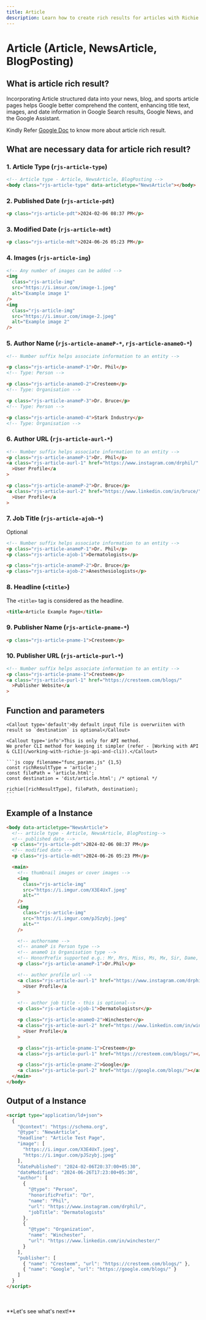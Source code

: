 ```yaml
---
title: Article
description: Learn how to create rich results for articles with Richie.js. Discover the necessary data and examples to get started with article rich results.
---
```



# Article (Article, NewsArticle, BlogPosting)

## What is article rich result?

Incorporating Article structured data into your news, blog, and sports article pages helps Google better comprehend the content, enhancing title text, images, and date information in Google Search results, Google News, and the Google Assistant.

Kindly Refer [Google Doc](https://developers.google.com/search/docs/appearance/structured-data/article) to know more about article rich result.

## What are necessary data for article rich result?

### 1. Article Type (`rjs-article-type`)

```html copy filename="article.html" /data-articletype="NewsArticle"/
<!-- Article type - Article, NewsArticle, BlogPosting -->
<body class="rjs-article-type" data-articletype="NewsArticle"></body>
```

### 2. Published Date (`rjs-article-pdt`)

```html copy filename="article.html" /pdt/
<p class="rjs-article-pdt">2024-02-06 08:37 PM</p>
```

### 3. Modified Date (`rjs-article-mdt`)

```html copy filename="article.html" /mdt/
<p class="rjs-article-mdt">2024-06-26 05:23 PM</p>
```

### 4. Images (`rjs-article-img`)

```html copy filename="article.html" /img/
<!-- Any number of images can be added -->
<img
  class="rjs-article-img"
  src="https://i.imsur.com/image-1.jpeg"
  alt="Example image 1"
/>
<img
  class="rjs-article-img"
  src="https://i.imsur.com/image-2.jpeg"
  alt="Example image 2"
/>
```

### 5. Author Name (`rjs-article-anameP-*`, `rjs-article-anameO-*`)

```html copy filename="article.html" /anameP/ /anameO/
<!-- Number suffix helps associate information to an entity -->

<p class="rjs-article-anameP-1">Dr. Phil</p>
<!-- Type: Person -->

<p class="rjs-article-anameO-2">Cresteem</p>
<!-- Type: Organisation -->

<p class="rjs-article-anameP-3">Dr. Bruce</p>
<!-- Type: Person -->

<p class="rjs-article-anameO-4">Stark Industry</p>
<!-- Type: Organisation -->
```

### 6. Author URL (`rjs-article-aurl-*`)

```html copy filename="article.html" /aurl-1/ /aurl-2/ /href/
<!-- Number suffix helps associate information to an entity -->
<p class="rjs-article-anameP-1">Dr. Phil</p>
<a class="rjs-article-aurl-1" href="https://www.instagram.com/drphil/"
  >User Profile</a
>

<p class="rjs-article-anameP-2">Dr. Bruce</p>
<a class="rjs-article-aurl-2" href="https://www.linkedin.com/in/bruce/"
  >User Profile</a
>
```

### 7. Job Title (`rjs-article-ajob-*`)

<Callout type="info">Optional</Callout>

```html copy filename="article.html" /ajob-1/ /ajob-2/
<!-- Number suffix helps associate information to an entity -->
<p class="rjs-article-anameP-1">Dr. Phil</p>
<p class="rjs-article-ajob-1">Dermatologists</p>

<p class="rjs-article-anameP-2">Dr. Bruce</p>
<p class="rjs-article-ajob-2">Anesthesiologists</p>
```

### 8. Headline (`<title>`)

<Callout type='info'>The `<title>` tag is considered as the headline.</Callout>

```html copy filename="article.html"
<title>Article Example Page</title>
```

### 9. Publisher Name (`rjs-article-pname-*`)

```html copy filename="article.html" /pname-1/
<p class="rjs-article-pname-1">Cresteem</p>
```

### 10. Publisher URL (`rjs-article-purl-*`)

```html copy filename="article.html" /purl-1/
<!-- Number suffix helps associate information to an entity -->
<p class="rjs-article-pname-1">Cresteem</p>
<a class="rjs-article-purl-1" href="https://cresteem.com/blogs/"
  >Publisher Website</a
>
```

## Function and parameters

    <Callout type='default'>By default input file is overwriiten with result so `destination` is optional</Callout>

    <Callout type='info'>This is only for API method.
    We prefer CLI method for keeping it simpler (refer - [Working with API & CLI](/working-with-richie-js-api-and-cli)).</Callout>

    ```js copy filename="func_params.js" {1,5}
    const richResultType = 'article';
    const filePath = 'article.html';
    const destination = 'dist/article.html'; /* optional */

    richie([richResultType], filePath, destination);
    ```

## Example of a Instance

```html copy filename="article.html"
<body data-articletype="NewsArticle">
  <!-- article type - Article, NewsArticle, BlogPosting-->
  <!-- published date -->
  <p class="rjs-article-pdt">2024-02-06 08:37 PM</p>
  <!-- modified date -->
  <p class="rjs-article-mdt">2024-06-26 05:23 PM</p>

  <main>
    <!-- thumbnail images or cover images -->
    <img
      class="rjs-article-img"
      src="https://i.imgur.com/X3E4UxT.jpeg"
      alt=""
    />
    <img
      class="rjs-article-img"
      src="https://i.imgur.com/pJSzybj.jpeg"
      alt=""
    />

    <!-- authorname -->
    <!-- anameP is Person type -->
    <!-- anameO is Organisation type -->
    <!-- HonorPrefix supported e.g.: Mr, Mrs, Miss, Ms, Mx, Sir, Dame, Dr, Cllr, Lady, or Lord, or other titles or positions-->
    <p class="rjs-article-anameP-1">Dr.Phil</p>

    <!-- author profile url -->
    <a class="rjs-article-aurl-1" href="https://www.instagram.com/drphil/"
      >User Profile</a
    >

    <!-- author job title - this is optional-->
    <p class="rjs-article-ajob-1">Dermatologistsr</p>

    <p class="rjs-article-anameO-2">Winchester</p>
    <a class="rjs-article-aurl-2" href="https://www.linkedin.com/in/winchester/"
      >User Profile</a
    >

    <p class="rjs-article-pname-1">Cresteem</p>
    <a class="rjs-article-purl-1" href="https://cresteem.com/blogs/"></a>

    <p class="rjs-article-pname-2">Google</p>
    <a class="rjs-article-purl-2" href="https://google.com/blogs/"></a>
  </main>
</body>
```

## Output of a Instance

```html filename="article.html" copy
<script type="application/ld+json">
  {
    "@context": "https://schema.org",
    "@type": "NewsArticle",
    "headline": "Article Test Page",
    "image": [
      "https://i.imgur.com/X3E4UxT.jpeg",
      "https://i.imgur.com/pJSzybj.jpeg"
    ],
    "datePublished": "2024-02-06T20:37:00+05:30",
    "dateModified": "2024-06-26T17:23:00+05:30",
    "author": [
      {
        "@type": "Person",
        "honorificPrefix": "Dr",
        "name": "Phil",
        "url": "https://www.instagram.com/drphil/",
        "jobTitle": "Dermatologists"
      },
      {
        "@type": "Organization",
        "name": "Winchester",
        "url": "https://www.linkedin.com/in/winchester/"
      }
    ],
    "publisher": [
      { "name": "Cresteem", "url": "https://cresteem.com/blogs/" },
      { "name": "Google", "url": "https://google.com/blogs/" }
    ]
  }
</script>
```

<br />
<br />
**Let's see what's next!**
